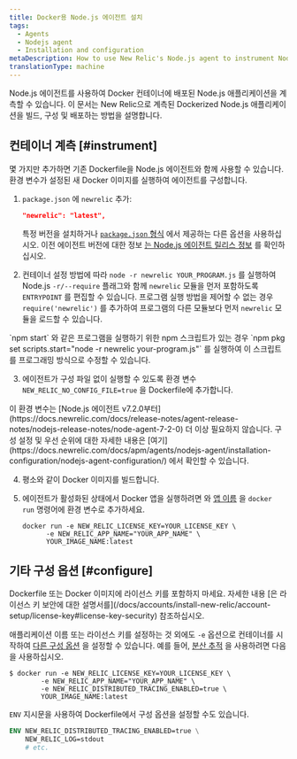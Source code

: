 ```yaml
---
title: Docker용 Node.js 에이전트 설치
tags:
  - Agents
  - Nodejs agent
  - Installation and configuration
metaDescription: How to use New Relic's Node.js agent to instrument Node.js applications deployed in Docker containers.
translationType: machine
---
```


Node.js 에이전트를 사용하여 Docker 컨테이너에 배포된 Node.js 애플리케이션을 계측할 수 있습니다. 이 문서는 New Relic으로 계측된 Dockerized Node.js 애플리케이션을 빌드, 구성 및 배포하는 방법을 설명합니다.

## 컨테이너 계측 [#instrument]

몇 가지만 추가하면 기존 Dockerfile을 Node.js 에이전트와 함께 사용할 수 있습니다. 환경 변수가 설정된 새 Docker 이미지를 실행하여 에이전트를 구성합니다.

1. `package.json` 에 `newrelic` 추가:

   ```json
   "newrelic": "latest",
   ```

   특정 버전을 설치하거나 [`package.json` 형식](https://docs.npmjs.com/files/package.json#dependencies) 에서 제공하는 다른 옵션을 사용하십시오. 이전 에이전트 버전에 대한 정보 [는 Node.js 에이전트 릴리스 정보](/docs/release-notes/agent-release-notes/nodejs-release-notes) 를 확인하십시오.

2. 컨테이너 설정 방법에 따라 `node -r newrelic YOUR_PROGRAM.js` 를 실행하여 Node.js `-r/--require` 플래그와 함께 `newrelic` 모듈을 먼저 포함하도록 `ENTRYPOINT` 를 편집할 수 있습니다. 프로그램 실행 방법을 제어할 수 없는 경우 `require('newrelic')` 를 추가하여 프로그램의 다른 모듈보다 먼저 `newrelic` 모듈을 로드할 수 있습니다.

<Callout variant="tip">
  `npm start` 와 같은 프로그램을 실행하기 위한 npm 스크립트가 있는 경우 `npm pkg set scripts.start="node -r newrelic your-program.js"` 를 실행하여 이 스크립트를 프로그래밍 방식으로 수정할 수 있습니다.
</Callout>

3. 에이전트가 구성 파일 없이 실행할 수 있도록 환경 변수 `NEW_RELIC_NO_CONFIG_FILE=true` 을 Dockerfile에 추가합니다.

<Callout variant="important">
  이 환경 변수는 [Node.js 에이전트 v7.2.0부터](https://docs.newrelic.com/docs/release-notes/agent-release-notes/nodejs-release-notes/node-agent-7-2-0) 더 이상 필요하지 않습니다. 구성 설정 및 우선 순위에 대한 자세한 내용은 [여기](https://docs.newrelic.com/docs/apm/agents/nodejs-agent/installation-configuration/nodejs-agent-configuration/) 에서 확인할 수 있습니다.
</Callout>

4. 평소와 같이 Docker 이미지를 빌드합니다.

5. 에이전트가 활성화된 상태에서 Docker 앱을 실행하려면 <LicenseKey/> 와 [앱 이름](/docs/agents/manage-apm-agents/app-naming/name-your-application) 을 `docker run` 명령어에 환경 변수로 추가하세요.

   ```shell
   docker run -e NEW_RELIC_LICENSE_KEY=YOUR_LICENSE_KEY \
         -e NEW_RELIC_APP_NAME="YOUR_APP_NAME" \
         YOUR_IMAGE_NAME:latest
   ```

<InstallFeedback/>

## 기타 구성 옵션 [#configure]

<Callout variant="caution">
  Dockerfile 또는 Docker 이미지에 라이선스 키를 포함하지 마세요. 자세한 내용 [은 라이선스 키 보안에 대한 설명서를](/docs/accounts/install-new-relic/account-setup/license-key#license-key-security) 참조하십시오.
</Callout>

애플리케이션 이름 또는 라이선스 키를 설정하는 것 외에도 `-e` 옵션으로 컨테이너를 시작하여 [다른 구성 옵션](/docs/agents/nodejs-agent/installation-configuration/nodejs-agent-configuration) 을 설정할 수 있습니다. 예를 들어, [분산 추적](/docs/understand-dependencies/distributed-tracing/get-started/introduction-distributed-tracing) 을 사용하려면 다음을 사용하십시오.

```shell
$ docker run -e NEW_RELIC_LICENSE_KEY=YOUR_LICENSE_KEY \
        -e NEW_RELIC_APP_NAME="YOUR_APP_NAME" \
        -e NEW_RELIC_DISTRIBUTED_TRACING_ENABLED=true \
        YOUR_IMAGE_NAME:latest
```

`ENV` 지시문을 사용하여 Dockerfile에서 구성 옵션을 설정할 수도 있습니다.

```dockerfile
ENV NEW_RELIC_DISTRIBUTED_TRACING_ENABLED=true \
    NEW_RELIC_LOG=stdout
    # etc.
```